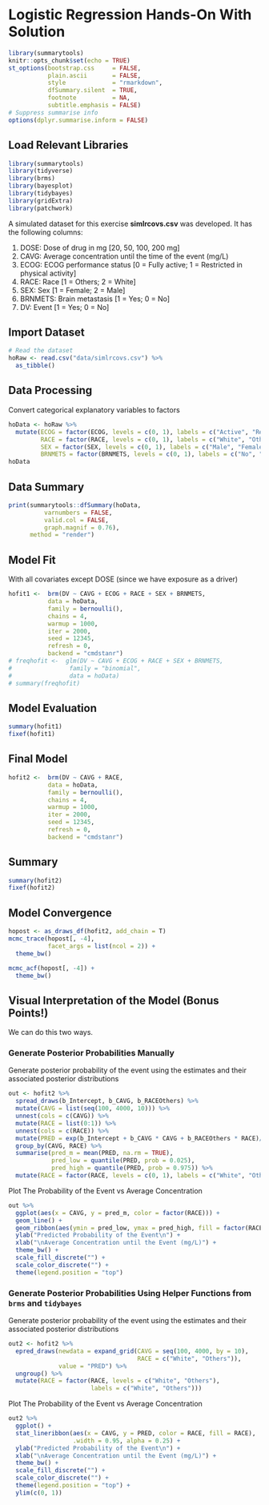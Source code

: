 # Logistic Regression Hands-On With Solution {.unnumbered}

```r
library(summarytools)
knitr::opts_chunk$set(echo = TRUE)
st_options(bootstrap.css     = FALSE,       
           plain.ascii       = FALSE,       
           style             = "rmarkdown", 
           dfSummary.silent  = TRUE,       
           footnote          = NA,       
           subtitle.emphasis = FALSE)       
# Suppress summarise info
options(dplyr.summarise.inform = FALSE)
```

## Load Relevant Libraries {.unnumbered}

```r
library(summarytools)
library(tidyverse) 
library(brms)
library(bayesplot)
library(tidybayes) 
library(gridExtra) 
library(patchwork) 
```

A simulated dataset for this exercise **simlrcovs.csv** was developed. It has the following columns:

1.  DOSE: Dose of drug in mg \[20, 50, 100, 200 mg\]
2.  CAVG: Average concentration until the time of the event (mg/L)
3.  ECOG: ECOG performance status \[0 = Fully active; 1 = Restricted in physical activity\]
4.  RACE: Race \[1 = Others; 2 = White\]
5.  SEX: Sex \[1 = Female; 2 = Male\]
6.  BRNMETS: Brain metastasis \[1 = Yes; 0 = No\]
7.  DV: Event \[1 = Yes; 0 = No\]

## Import Dataset {.unnumbered}

```r
# Read the dataset
hoRaw <- read.csv("data/simlrcovs.csv") %>% 
  as_tibble()
```

## Data Processing {.unnumbered}

Convert categorical explanatory variables to factors

```r
hoData <- hoRaw %>% 
  mutate(ECOG = factor(ECOG, levels = c(0, 1), labels = c("Active", "Restricted")),
         RACE = factor(RACE, levels = c(0, 1), labels = c("White", "Others")),
         SEX = factor(SEX, levels = c(0, 1), labels = c("Male", "Female")),
         BRNMETS = factor(BRNMETS, levels = c(0, 1), labels = c("No", "Yes")))
hoData
```

## Data Summary {.unnumbered}

```r
print(summarytools::dfSummary(hoData,
          varnumbers = FALSE,
          valid.col = FALSE,
          graph.magnif = 0.76),
      method = "render")
```

## Model Fit {.unnumbered}

With all covariates except DOSE (since we have exposure as a driver)

```r
hofit1 <-  brm(DV ~ CAVG + ECOG + RACE + SEX + BRNMETS,
           data = hoData,
           family = bernoulli(),
           chains = 4,
           warmup = 1000,
           iter = 2000,
           seed = 12345,
           refresh = 0,
           backend = "cmdstanr")
# freqhofit <-  glm(DV ~ CAVG + ECOG + RACE + SEX + BRNMETS,
#                family = "binomial",
#                data = hoData)
# summary(freqhofit)
```

## Model Evaluation {.unnumbered}

```r
summary(hofit1)
fixef(hofit1)
```

## Final Model {.unnumbered}

```r
hofit2 <-  brm(DV ~ CAVG + RACE,
           data = hoData,
           family = bernoulli(),
           chains = 4,
           warmup = 1000,
           iter = 2000,
           seed = 12345,
           refresh = 0,
           backend = "cmdstanr")
```

## Summary {.unnumbered}

```r
summary(hofit2)
fixef(hofit2)
```

## Model Convergence {.unnumbered}

```r
hopost <- as_draws_df(hofit2, add_chain = T)
mcmc_trace(hopost[, -4],
           facet_args = list(ncol = 2)) +
  theme_bw()
```

```r
mcmc_acf(hopost[, -4]) + 
  theme_bw()
```

## Visual Interpretation of the Model (Bonus Points!) {.unnumbered}

We can do this two ways.

### Generate Posterior Probabilities Manually {.unnumbered}

Generate posterior probability of the event using the estimates and their associated posterior distributions

```r
out <- hofit2 %>%
  spread_draws(b_Intercept, b_CAVG, b_RACEOthers) %>% 
  mutate(CAVG = list(seq(100, 4000, 10))) %>% 
  unnest(cols = c(CAVG)) %>%
  mutate(RACE = list(0:1)) %>% 
  unnest(cols = c(RACE)) %>% 
  mutate(PRED = exp(b_Intercept + b_CAVG * CAVG + b_RACEOthers * RACE)/(1 + exp(b_Intercept + b_CAVG * CAVG + b_RACEOthers * RACE))) %>%
  group_by(CAVG, RACE) %>%
  summarise(pred_m = mean(PRED, na.rm = TRUE),
            pred_low = quantile(PRED, prob = 0.025),
            pred_high = quantile(PRED, prob = 0.975)) %>% 
  mutate(RACE = factor(RACE, levels = c(0, 1), labels = c("White", "Others")))
```

Plot The Probability of the Event vs Average Concentration

```r
out %>%
  ggplot(aes(x = CAVG, y = pred_m, color = factor(RACE))) +
  geom_line() +
  geom_ribbon(aes(ymin = pred_low, ymax = pred_high, fill = factor(RACE)), alpha = 0.2) +
  ylab("Predicted Probability of the Event\n") +
  xlab("\nAverage Concentration until the Event (mg/L)") +
  theme_bw() + 
  scale_fill_discrete("") +
  scale_color_discrete("") +
  theme(legend.position = "top")
```

### Generate Posterior Probabilities Using Helper Functions from `brms` and `tidybayes` {.unnumbered}

Generate posterior probability of the event using the estimates and their associated posterior distributions

```r
out2 <- hofit2 %>%
  epred_draws(newdata = expand_grid(CAVG = seq(100, 4000, by = 10), 
                                    RACE = c("White", "Others")),
              value = "PRED") %>% 
  ungroup() %>% 
  mutate(RACE = factor(RACE, levels = c("White", "Others"), 
                       labels = c("White", "Others")))
```

Plot The Probability of the Event vs Average Concentration

```r
out2 %>% 
  ggplot() +
  stat_lineribbon(aes(x = CAVG, y = PRED, color = RACE, fill = RACE), 
                  .width = 0.95, alpha = 0.25) +
  ylab("Predicted Probability of the Event\n") +
  xlab("\nAverage Concentration until the Event (mg/L)") +
  theme_bw() + 
  scale_fill_discrete("") +
  scale_color_discrete("") +
  theme(legend.position = "top") +
  ylim(c(0, 1))
```
